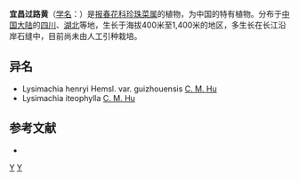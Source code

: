 {{Speciesbox 
| genus = Lysimachia
| species = henryi
| authority = Hemsl.
}}
'''宜昌过路黄'''（[[学名|学名]]：{{lang|la|''Lysimachia henryi''}}）是[[报春花科|报春花科]][[珍珠菜属|珍珠菜属]]的植物，为中国的特有植物。分布于[[中国大陆|中国大陆]]的[[四川|四川]]、[[湖北|湖北]]等地，生长于海拔400米至1,400米的地区，多生长在长江沿岸石缝中，目前尚未由人工引种栽培。

== 异名 ==
* Lysimachia henryi Hemsl. var. guizhouensis [[胡启明|C. M. Hu]]
* Lysimachia iteophylla [[胡启明|C. M. Hu]]

== 参考文献 ==
<div class="references-small">
* {{cite web| url =http://www.bioinfo.cn/db05/KmzwSpecies.php?action=view&id=17577| title =宜昌过路黄| work =《中国高等植物数据库全库》| publisher =中国科学院微生物研究所| author =昆明植物研究所| accessdate =2009-02-25| deadurl =yes| archiveurl =https://web.archive.org/web/20160305050229/http://www.bioinfo.cn/db05/KmzwSpecies.php?action=view&id=17577| archivedate =2016-03-05}}
</div>
{{Taxonbar|from=Q15228271}}

[[Category:珍珠菜属|Y]]
[[Category:湖北植物|Y]]